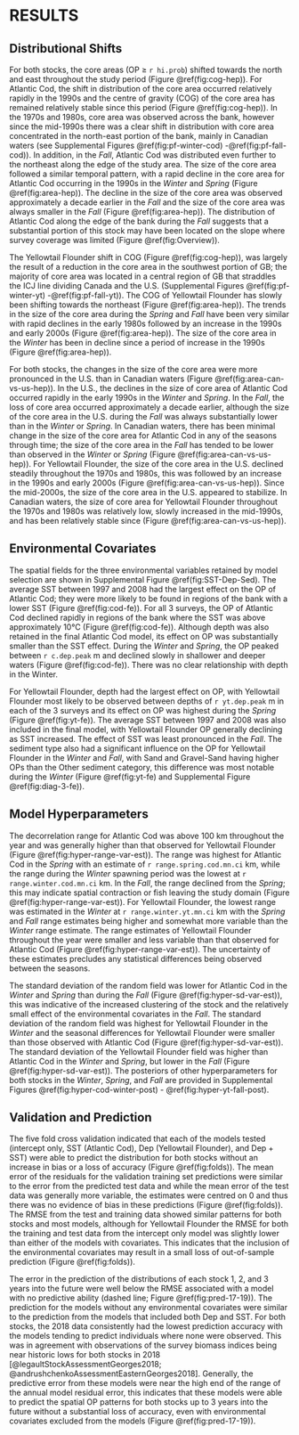 # RESULTS {#ref-results}

## Distributional Shifts

For both stocks, the core areas (OP $\geq$ `r hi.prob`) shifted towards the north and east throughout the study period (Figure \@ref(fig:cog-hep)).  For Atlantic Cod, the shift in distribution of the core area occurred relatively rapidly in the 1990s and the centre of gravity (COG) of the core area has remained relatively stable since this period (Figure \@ref(fig:cog-hep)). In the 1970s and 1980s, core area was observed across the bank, however since the mid-1990s there was a clear shift in distribution with core area concentrated in the north-east portion of the bank, mainly in Canadian waters (see Supplemental Figures \@ref(fig:pf-winter-cod) -\@ref(fig:pf-fall-cod)). In addition, in the *Fall*, Atlantic Cod was distributed even further to the northeast along the edge of the study area. The size of the core area followed a similar temporal pattern, with a rapid decline in the core area for Atlantic Cod occurring in the 1990s in the *Winter* and *Spring* (Figure \@ref(fig:area-hep)). The decline in the size of the core area was observed approximately a decade earlier in the *Fall* and the size of the core area was always smaller in the *Fall* (Figure \@ref(fig:area-hep)). The distribution of Atlantic Cod along the edge of the bank during the *Fall* suggests that a substantial portion of this stock may have been located on the slope where survey coverage was limited (Figure \@ref(fig:Overview)).

The Yellowtail Flounder shift in COG (Figure \@ref(fig:cog-hep)), was largely the result of a reduction in the core area in the southwest portion of GB; the majority of core area was located in a central region of GB that straddles the ICJ line dividing Canada and the U.S. (Supplemental Figures \@ref(fig:pf-winter-yt) -\@ref(fig:pf-fall-yt)). The COG of Yellowtail Flounder has slowly been shifting towards the northeast (Figure \@ref(fig:area-hep)). The trends in the size of the core area during the *Spring* and *Fall* have been very similar with rapid declines in the early 1980s followed by an increase in the 1990s and early 2000s (Figure \@ref(fig:area-hep)). The size of the core area in the *Winter* has been in decline since a period of increase in the 1990s (Figure \@ref(fig:area-hep)).

For both stocks, the changes in the size of the core area were more pronounced in the U.S. than in Canadian waters (Figure \@ref(fig:area-can-vs-us-hep)). In the U.S., the declines in the size of core area of Atlantic Cod occurred rapidly in the early 1990s in the *Winter* and *Spring*. In the *Fall*, the loss of core area occurred approximately a decade earlier, although the size of the core area in the U.S. during the *Fall* was always substantially lower than in the *Winter* or *Spring*. In Canadian waters, there has been minimal change in the size of the core area for Atlantic Cod in any of the seasons through time; the size of the core area in the *Fall* has tended to be lower than observed in the *Winter* or *Spring* (Figure \@ref(fig:area-can-vs-us-hep)). For Yellowtail Flounder, the size of the core area in the U.S. declined steadily throughout the 1970s and 1980s, this was followed by an increase in the 1990s and early 2000s (Figure \@ref(fig:area-can-vs-us-hep)). Since the mid-2000s, the size of the core area in the U.S. appeared to stabilize. In Canadian waters, the size of core area for Yellowtail Flounder throughout the 1970s and 1980s was relatively low, slowly increased in the mid-1990s, and has been relatively stable since (Figure \@ref(fig:area-can-vs-us-hep)).

## Environmental Covariates

The spatial fields for the three environmental variables retained by model selection are shown in Supplemental Figure \@ref(fig:SST-Dep-Sed). The average SST between 1997 and 2008 had the largest effect on the OP of Atlantic Cod; they were more likely to be found in regions of the bank with a lower SST (Figure \@ref(fig:cod-fe)). For all 3 surveys, the OP of Atlantic Cod declined rapidly in regions of the bank where the SST was above approximately 10°C (Figure \@ref(fig:cod-fe)). Although depth was also retained in the final Atlantic Cod model, its effect on OP was substantially smaller than the SST effect. During the *Winter* and *Spring*, the OP peaked between `r c.dep.peak` m and declined slowly in shallower and deeper waters (Figure \@ref(fig:cod-fe)). There was no clear relationship with depth in the Winter.

For Yellowtail Flounder, depth had the largest effect on OP, with Yellowtail Flounder most likely to be observed between depths of `r yt.dep.peak` m in each of the 3 surveys and its effect on OP was highest during the *Spring* (Figure \@ref(fig:yt-fe)). The average SST between 1997 and 2008 was also included in the final model, with Yellowtail Flounder OP generally declining as SST increased. The effect of SST was least pronounced in the *Fall*. The sediment type also had a significant influence on the OP for Yellowtail Flounder in the *Winter* and *Fall*, with Sand and Gravel-Sand having higher OPs than the Other sediment category, this difference was most notable during the *Winter* (Figure \@ref(fig:yt-fe) and Supplemental Figure \@ref(fig:diag-3-fe)).

## Model Hyperparameters

The decorrelation range for Atlantic Cod was above 100 km throughout the year and was generally higher than that observed for Yellowtail Flounder (Figure \@ref(fig:hyper-range-var-est)). The range was highest for Atlantic Cod in the *Spring* with an estimate of `r range.spring.cod.mn.ci` km, while the range during the *Winter* spawning period was the lowest at `r range.winter.cod.mn.ci` km. In the *Fall*, the range declined from the *Spring*; this may indicate spatial contraction or fish leaving the study domain (Figure \@ref(fig:hyper-range-var-est)). For Yellowtail Flounder, the lowest range was estimated in the *Winter* at `r range.winter.yt.mn.ci` km with the *Spring* and *Fall* range estimates being higher and somewhat more variable than the *Winter* range estimate. The range estimates of Yellowtail Flounder throughout the year were smaller and less variable than that observed for Atlantic Cod (Figure \@ref(fig:hyper-range-var-est)). The uncertainty of these estimates precludes any statistical differences being observed between the seasons.

The standard deviation of the random field was lower for Atlantic Cod in the *Winter* and *Spring* than during the *Fall* (Figure \@ref(fig:hyper-sd-var-est)), this was indicative of the increased clustering of the stock and the relatively small effect of the environmental covariates in the *Fall*. The standard deviation of the random field was highest for Yellowtail Flounder in the *Winter* and the seasonal differences for Yellowtail Flounder were smaller than those observed with Atlantic Cod (Figure \@ref(fig:hyper-sd-var-est)). The standard deviation of the Yellowtail Flounder field was higher than Atlantic Cod in the *Winter* and *Spring*, but lower in the *Fall* (Figure \@ref(fig:hyper-sd-var-est)). The posteriors of other hyperparameters for both stocks in the *Winter*, *Spring*, and *Fall* are provided in Supplemental Figures \@ref(fig:hyper-cod-winter-post) - \@ref(fig:hyper-yt-fall-post).

## Validation and Prediction

The five fold cross validation indicated that each of the models tested (intercept only, SST (Atlantic Cod), Dep (Yellowtail Flounder), and Dep + SST) were able to predict the distribution for both stocks without an increase in bias or a loss of accuracy (Figure \@ref(fig:folds)). The mean error of the residuals for the validation training set predictions were similar to the error from the predicted test data and while the mean error of the test data was generally more variable, the estimates were centred on 0 and thus there was no evidence of bias in these predictions (Figure \@ref(fig:folds)). The RMSE from the test and training data showed similar patterns for both stocks and most models, although for Yellowtail Flounder the RMSE for both the training and test data from the intercept only model was slightly lower than either of the models with covariates. This indicates that the inclusion of the environmental covariates may result in a small loss of out-of-sample prediction (Figure \@ref(fig:folds)).

The error in the prediction of the distributions of each stock 1, 2, and 3 years into the future were well below the RMSE associated with a model with no predictive ability (dashed line; Figure \@ref(fig:pred-17-19)). The prediction for the models without any environmental covariates were similar to the prediction from the models that included both Dep and SST.  For both stocks, the 2018 data consistently had the lowest prediction accuracy with the models tending to predict individuals where none were observed. This was in agreement with observations of the survey biomass indices being near historic lows for both stocks in 2018 [@legaultStockAssessmentGeorges2018; @andrushchenkoAssessmentEasternGeorges2018]. Generally, the predictive error from these models were near the high end of the range of the annual model residual error, this indicates that these models were able to predict the spatial OP patterns for both stocks up to 3 years into the future without a substantial loss of accuracy, even with environmental covariates excluded from the models (Figure \@ref(fig:pred-17-19)).
